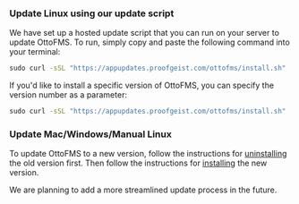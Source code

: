 ### Update Linux using our update script

We have set up a hosted update script that you can run on your server to update OttoFMS. To run, simply copy and paste the following command into your terminal:

```cmd copy
sudo curl -sSL "https://appupdates.proofgeist.com/ottofms/install.sh" | bash
```

If you'd like to install a specific version of OttoFMS, you can specify the version number as a parameter:

```cmd copy
sudo curl -sSL "https://appupdates.proofgeist.com/ottofms/install.sh" | bash -s -- -v 4.0.1-beta.19
```

### Update Mac/Windows/Manual Linux

To update OttoFMS to a new version, follow the instructions for [uninstalling](/managing-ottofms/installing-uninstalling#uninstalling) the old version first. Then follow the instructions for [installing](/managing-ottofms/installing-uninstalling#installing) the new version.

We are planning to add a more streamlined update process in the future.
